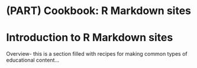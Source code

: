 # (PART) Cookbook: R Markdown sites {-}

# Introduction to R Markdown sites {-}

Overview- this is a section filled with recipes for making common types of educational content...
